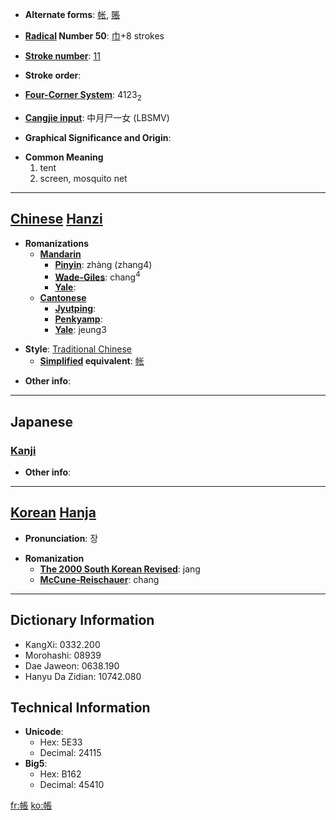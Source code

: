 * '''Alternate forms''': [[帐]], [[賬]]

* '''[[Wiktionary:Chinese radical index| Radical]] Number 50''': [[Wiktionary:Chinese radical index 巾|巾]]+8 strokes

* '''[[Wiktionary:Chinese total strokes index|Stroke number]]''': [[Wiktionary:Chinese total strokes index 11|11]]

* '''Stroke order''': 

* '''[[Wiktionary:Chinese four corner index|Four-Corner System]]''': 4123<sub>2</sub>

* '''[[Wiktionary:Chinese Cangjie index|Cangjie input]]''': 中月尸一女 (LBSMV)

* '''Graphical Significance and Origin''': 

* '''Common Meaning'''
*#tent
*# screen, mosquito net


----

== [[Chinese]] [[Hanzi]] ==

* '''Romanizations'''
** '''[[Mandarin]]'''
*** '''[[Pinyin]]''': zhàng (zhang4)
*** '''[[Wade-Giles]]''': chang<sup>4</sup>
*** '''[[Yale]]''': 
** '''[[Cantonese]]'''
*** '''[[Jyutping]]''':
*** '''[[Penkyamp]]''': 
*** '''[[Yale]]''': jeung3

* '''Style''': [[Traditional Chinese]] 
** '''[[Simplified Chinese|Simplified]] equivalent''': [[帐]]

* '''Other info''': 

----

==Japanese==
===[[Kanji]]===
{{kanji|on readings=[[ちょう]] (chō)
|kun readings=[[とばり]] (tobari), [[はり]] (hari)
}}

* '''Other info''':  

----

== [[Korean]] [[Hanja]] ==

* '''Pronunciation''': 장

* '''Romanization'''
** '''[[The 2000 South Korean Revised Romanization|The 2000 South Korean Revised]]''': jang
** '''[[McCune-Reischauer]]''': chang

----

== Dictionary Information ==

* KangXi: 0332.200
* Morohashi: 08939
* Dae Jaweon: 0638.190
* Hanyu Da Zidian: 10742.080

== Technical Information ==

* '''Unicode''':
** Hex: 5E33
** Decimal: 24115
* '''Big5''':
** Hex: B162
** Decimal: 45410

[[fr:帳]]
[[ko:帳]]